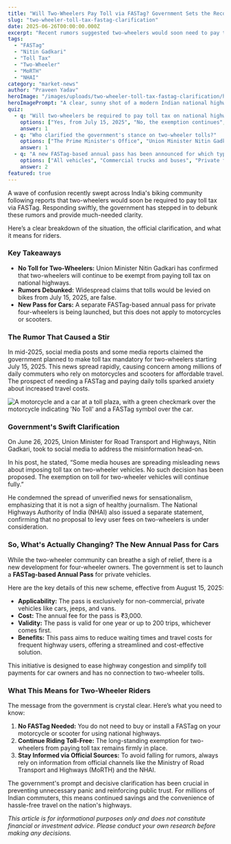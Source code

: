 ```yaml
---
title: "Will Two-Wheelers Pay Toll via FASTag? Government Sets the Record Straight"
slug: "two-wheeler-toll-tax-fastag-clarification"
date: 2025-06-26T00:00:00.000Z
excerpt: "Recent rumors suggested two-wheelers would soon need to pay tolls, causing widespread confusion. Union Minister Nitin Gadkari has officially clarified that bikes remain exempt. Here’s the full story and what you need to know."
tags:
  - "FASTag"
  - "Nitin Gadkari"
  - "Toll Tax"
  - "Two-Wheeler"
  - "MoRTH"
  - "NHAI"
category: "market-news"
author: "Praveen Yadav"
heroImage: "/images/uploads/two-wheeler-toll-tax-fastag-clarification/hero-image.jpg"
heroImagePrompt: "A clear, sunny shot of a modern Indian national highway with a motorcycle riding smoothly in a dedicated lane, passing a toll plaza in the background without stopping, symbolizing toll exemption."
quiz:
  - q: "Will two-wheelers be required to pay toll tax on national highways in India?"
    options: ["Yes, from July 15, 2025", "No, the exemption continues", "Only on certain highways"]
    answer: 1
  - q: "Who clarified the government's stance on two-wheeler tolls?"
    options: ["The Prime Minister's Office", "Union Minister Nitin Gadkari", "The National Highways Authority of India (NHAI)"]
    answer: 1
  - q: "A new FASTag-based annual pass has been announced for which type of vehicles?"
    options: ["All vehicles", "Commercial trucks and buses", "Private four-wheel vehicles (cars, jeeps, vans)"]
    answer: 2
featured: true
---
```


A wave of confusion recently swept across India's biking community following reports that two-wheelers would soon be required to pay toll tax via FASTag. Responding swiftly, the government has stepped in to debunk these rumors and provide much-needed clarity.

Here’s a clear breakdown of the situation, the official clarification, and what it means for riders.

### Key Takeaways
*   **No Toll for Two-Wheelers:** Union Minister Nitin Gadkari has confirmed that two-wheelers will continue to be exempt from paying toll tax on national highways.
*   **Rumors Debunked:** Widespread claims that tolls would be levied on bikes from July 15, 2025, are false.
*   **New Pass for Cars:** A separate FASTag-based annual pass for private four-wheelers is being launched, but this does not apply to motorcycles or scooters.

### The Rumor That Caused a Stir

In mid-2025, social media posts and some media reports claimed the government planned to make toll tax mandatory for two-wheelers starting July 15, 2025. This news spread rapidly, causing concern among millions of daily commuters who rely on motorcycles and scooters for affordable travel. The prospect of needing a FASTag and paying daily tolls sparked anxiety about increased travel costs.

![A motorcycle and a car at a toll plaza, with a green checkmark over the motorcycle indicating 'No Toll' and a FASTag symbol over the car.](/images/uploads/two-wheeler-toll-tax-fastag-clarification/toll-exemption-visual.png)

### Government's Swift Clarification

On June 26, 2025, Union Minister for Road Transport and Highways, Nitin Gadkari, took to social media to address the misinformation head-on.

In his post, he stated, “Some media houses are spreading misleading news about imposing toll tax on two-wheeler vehicles. No such decision has been proposed. The exemption on toll for two-wheeler vehicles will continue fully.”

He condemned the spread of unverified news for sensationalism, emphasizing that it is not a sign of healthy journalism. The National Highways Authority of India (NHAI) also issued a separate statement, confirming that no proposal to levy user fees on two-wheelers is under consideration.

### So, What's Actually Changing? The New Annual Pass for Cars

While the two-wheeler community can breathe a sigh of relief, there is a new development for four-wheeler owners. The government is set to launch a **FASTag-based Annual Pass** for private vehicles.

Here are the key details of this new scheme, effective from August 15, 2025:
*   **Applicability:** The pass is exclusively for non-commercial, private vehicles like cars, jeeps, and vans.
*   **Cost:** The annual fee for the pass is ₹3,000.
*   **Validity:** The pass is valid for one year or up to 200 trips, whichever comes first.
*   **Benefits:** This pass aims to reduce waiting times and travel costs for frequent highway users, offering a streamlined and cost-effective solution.

This initiative is designed to ease highway congestion and simplify toll payments for car owners and has no connection to two-wheeler tolls.

### What This Means for Two-Wheeler Riders

The message from the government is crystal clear. Here’s what you need to know:
1.  **No FASTag Needed:** You do not need to buy or install a FASTag on your motorcycle or scooter for using national highways.
2.  **Continue Riding Toll-Free:** The long-standing exemption for two-wheelers from paying toll tax remains firmly in place.
3.  **Stay Informed via Official Sources:** To avoid falling for rumors, always rely on information from official channels like the Ministry of Road Transport and Highways (MoRTH) and the NHAI.

The government's prompt and decisive clarification has been crucial in preventing unnecessary panic and reinforcing public trust. For millions of Indian commuters, this means continued savings and the convenience of hassle-free travel on the nation's highways.

*This article is for informational purposes only and does not constitute financial or investment advice. Please conduct your own research before making any decisions.*